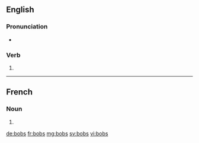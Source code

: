 {{also|Bobs}}
==English==

===Pronunciation===
* {{rhymes|ɒbz|lang=en}}

===Verb===
{{head|en}}

# {{en-third-person singular of|bob}}

----

==French==

===Noun===
{{head|fr|plural|g=?}}

# {{plural of|bob|lang=fr}}

[[de:bobs]]
[[fr:bobs]]
[[mg:bobs]]
[[sv:bobs]]
[[vi:bobs]]